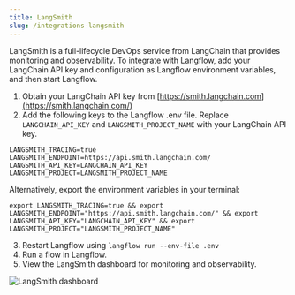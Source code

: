 ```yaml
---
title: LangSmith
slug: /integrations-langsmith
---
```


LangSmith is a full-lifecycle DevOps service from LangChain that provides monitoring and observability. To integrate with Langflow, add your LangChain API key and configuration as Langflow environment variables, and then start Langflow.

1. Obtain your LangChain API key from [https://smith.langchain.com](https://smith.langchain.com/)
2. Add the following keys to the Langflow .env file.
Replace `LANGCHAIN_API_KEY` and `LANGSMITH_PROJECT_NAME` with your LangChain API key.

```text
LANGSMITH_TRACING=true
LANGSMITH_ENDPOINT=https://api.smith.langchain.com/
LANGSMITH_API_KEY=LANGCHAIN_API_KEY
LANGSMITH_PROJECT=LANGSMITH_PROJECT_NAME
```

Alternatively, export the environment variables in your terminal:

`export LANGSMITH_TRACING=true && export LANGSMITH_ENDPOINT="https://api.smith.langchain.com/" && export LANGSMITH_API_KEY="LANGCHAIN_API_KEY" && export LANGSMITH_PROJECT="LANGSMITH_PROJECT_NAME"`

3. Restart Langflow using `langflow run --env-file .env`
4. Run a flow in Langflow.
5. View the LangSmith dashboard for monitoring and observability.

![LangSmith dashboard](/img/langsmith-dashboard.png)